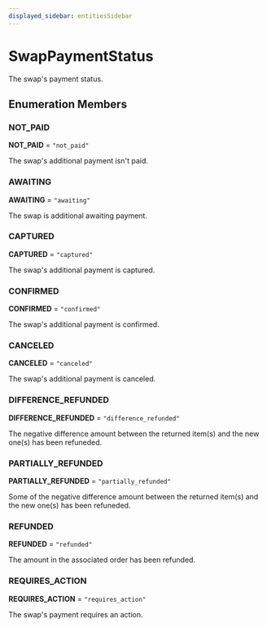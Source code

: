 ```yaml
---
displayed_sidebar: entitiesSidebar
---
```



# SwapPaymentStatus

The swap's payment status.

## Enumeration Members

### NOT\_PAID

 **NOT\_PAID** = `"not_paid"`

The swap's additional payment isn't paid.

### AWAITING

 **AWAITING** = `"awaiting"`

The swap is additional awaiting payment.

### CAPTURED

 **CAPTURED** = `"captured"`

The swap's additional payment is captured.

### CONFIRMED

 **CONFIRMED** = `"confirmed"`

The swap's additional payment is confirmed.

### CANCELED

 **CANCELED** = `"canceled"`

The swap's additional payment is canceled.

### DIFFERENCE\_REFUNDED

 **DIFFERENCE\_REFUNDED** = `"difference_refunded"`

The negative difference amount between the returned item(s) and the new one(s) has been refuneded.

### PARTIALLY\_REFUNDED

 **PARTIALLY\_REFUNDED** = `"partially_refunded"`

Some of the negative difference amount between the returned item(s) and the new one(s) has been refuneded.

### REFUNDED

 **REFUNDED** = `"refunded"`

The amount in the associated order has been refunded.

### REQUIRES\_ACTION

 **REQUIRES\_ACTION** = `"requires_action"`

The swap's payment requires an action.
